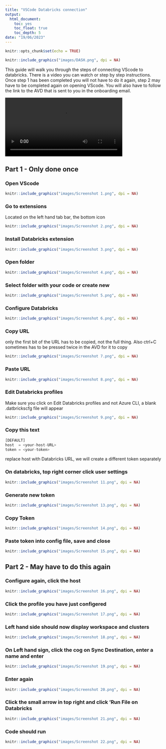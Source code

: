 ```yaml
---
title: "VSCode Databricks connection"
output:
  html_document:
    toc: yes
    toc_float: true
    toc_depth: 5
date: "19/06/2023"
---
```


```r
knitr::opts_chunk$set(echo = TRUE)
```

```r
knitr::include_graphics("images/DASH.png", dpi = NA)
```

This guide will walk you through the steps of connecting VScode to databricks. There is a video you can watch or step by step instructions. Once step 1 has been completed you will not have to do it again, step 2 may have to be completed again on opening VScode. You will also have to follow the link to the AVD that is sent to you in the onboarding email.

![](images/vscode.mp4){#id .class width=75%}


## Part 1 - Only done once

### Open VScode


```r
knitr::include_graphics("images/Screenshot 1.png", dpi = NA)
```

### Go to extensions

Located on the left hand tab bar, the bottom icon

```r
knitr::include_graphics("images/Screenshot 2.png", dpi = NA)
```

### Install Databricks extension

```r
knitr::include_graphics("images/Screenshot 3.png", dpi = NA)
```

### Open folder

```r
knitr::include_graphics("images/Screenshot 4.png", dpi = NA)
```

### Select folder with your code or create new

```r
knitr::include_graphics("images/Screenshot 5.png", dpi = NA)
```

### Configure Databricks

```r
knitr::include_graphics("images/Screenshot 6.png", dpi = NA)
```

### Copy URL

only the first bit of the URL has to be copied, not the full thing. Also ctrl+C sometimes has to be pressed twice in the AVD for it to copy
```r
knitr::include_graphics("images/Screenshot 7.png", dpi = NA)
```

### Paste URL

```r
knitr::include_graphics("images/Screenshot 8.png", dpi = NA)
```

### Edit Databricks profiles

Make sure you click on Edit Databricks profiles and not Azure CLI, a blank .datbrickscfg file will appear

```r
knitr::include_graphics("images/Screenshot 9.png", dpi = NA)
```

### Copy this text

``` python
[DEFAULT]
host  = <your-host-URL>
token = <your-token>
```

replace host with Databricks URL, we will create a different token separately


### On databricks, top right corner click user settings

```r
knitr::include_graphics("images/Screenshot 11.png", dpi = NA)
```

### Generate new token

```r
knitr::include_graphics("images/Screenshot 13.png", dpi = NA)
```

### Copy Token

```r
knitr::include_graphics("images/Screenshot 14.png", dpi = NA)
```

### Paste token into config file, save and close

```r
knitr::include_graphics("images/Screenshot 15.png", dpi = NA)
```

## Part 2 - May have to do this again

### Configure again, click the host

```r
knitr::include_graphics("images/Screenshot 16.png", dpi = NA)
```

### Click the profile you have just configered

```r
knitr::include_graphics("images/Screenshot 17.png", dpi = NA)
```

### Left hand side should now display workspace and clusters

```r
knitr::include_graphics("images/Screenshot 18.png", dpi = NA)
```

### On Left hand sign, click the cog on Sync Destination, enter a name and enter

```r
knitr::include_graphics("images/Screenshot 19.png", dpi = NA)
```

### Enter again

```r
knitr::include_graphics("images/Screenshot 20.png", dpi = NA)
```

### Click the small arrow in top right and click 'Run File on Databricks

```r
knitr::include_graphics("images/Screenshot 21.png", dpi = NA)
```

### Code should run

```r
knitr::include_graphics("images/Screenshot 22.png", dpi = NA)
```
